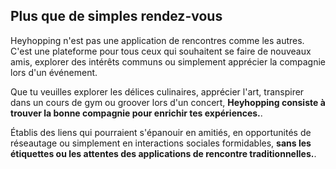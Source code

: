 ## Plus que de simples rendez-vous

Heyhopping n'est pas une application de rencontres comme les autres. C'est une plateforme pour tous ceux qui souhaitent se faire de nouveaux amis, explorer des intérêts communs ou simplement apprécier la compagnie lors d'un événement.

Que tu veuilles explorer les délices culinaires, apprécier l'art, transpirer dans un cours de gym ou groover lors d'un concert, **Heyhopping consiste à trouver la bonne compagnie pour enrichir tes expériences.**.

Établis des liens qui pourraient s'épanouir en amitiés, en opportunités de réseautage ou simplement en interactions sociales formidables, **sans les étiquettes ou les attentes des applications de rencontre traditionnelles.**.

